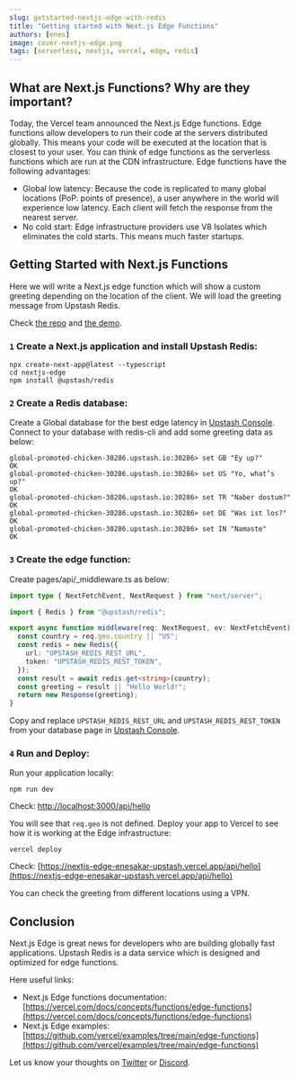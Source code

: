 ```yaml
---
slug: getstarted-nextjs-edge-with-redis
title: "Getting started with Next.js Edge Functions"
authors: [enes]
image: cover-nextjs-edge.png
tags: [serverless, nextjs, vercel, edge, redis]
---
```


## What are Next.js Functions? Why are they important?

Today, the Vercel team announced the Next.js Edge functions. Edge functions allow developers to run their code at the servers distributed globally. This means your code will be executed at the location that is closest to your user. You can think of edge functions as the serverless functions which are run at the CDN infrastructure. Edge functions have the following advantages:

- Global low latency: Because the code is replicated to many global locations (PoP: points of presence), a user anywhere in the world will experience low latency. Each client will fetch the response from the nearest server.
- No cold start: Edge infrastructure providers use V8 Isolates which eliminates the cold starts. This means much faster startups.

## Getting Started with Next.js Functions

Here we will write a Next.js edge function which will show a custom greeting depending on the location of the client. We will load the greeting message from Upstash Redis.

Check [the repo](https://github.com/upstash/examples/tree/master/examples/nextjs-edge) and [the demo](https://nextjs-edge-enesakar-upstash.vercel.app/api/hello).

### `1` Create a Next.js application and install Upstash Redis:

```shell
npx create-next-app@latest --typescript
cd nextjs-edge
npm install @upstash/redis
```

### `2` Create a Redis database:

Create a Global database for the best edge latency in [Upstash Console](https://console.upstash.com/). Connect to your database with redis-cli and add some greeting data as below:

```shell
global-promoted-chicken-30286.upstash.io:30286> set GB "Ey up?"
OK
global-promoted-chicken-30286.upstash.io:30286> set US "Yo, what’s up?"
OK
global-promoted-chicken-30286.upstash.io:30286> set TR "Naber dostum?"
OK
global-promoted-chicken-30286.upstash.io:30286> set DE "Was ist los?"
OK
global-promoted-chicken-30286.upstash.io:30286> set IN "Namaste"
OK
```

### `3` Create the edge function:

Create pages/api/\_middleware.ts as below:

```ts
import type { NextFetchEvent, NextRequest } from "next/server";

import { Redis } from "@upstash/redis";

export async function middleware(req: NextRequest, ev: NextFetchEvent) {
  const country = req.geo.country || "US";
  const redis = new Redis({
    url: "UPSTASH_REDIS_REST_URL",
    token: "UPSTASH_REDIS_REST_TOKEN",
  });
  const result = await redis.get<string>(country);
  const greeting = result || "Hello World!";
  return new Response(greeting);
}
```

Copy and replace `UPSTASH_REDIS_REST_URL` and `UPSTASH_REDIS_REST_TOKEN` from your database page in [Upstash Console](https://console.upstash.com/).

### `4` Run and Deploy:

Run your application locally:

`npm run dev`

Check: [http://localhost:3000/api/hello](http://localhost:3000/api/hello)

You will see that `req.geo` is not defined. Deploy your app to Vercel to see how it is working at the Edge infrastructure:

`vercel deploy`

Check: [https://nextjs-edge-enesakar-upstash.vercel.app/api/hello](https://nextjs-edge-enesakar-upstash.vercel.app/api/hello)

You can check the greeting from different locations using a VPN.

## Conclusion

Next.js Edge is great news for developers who are building globally fast applications. Upstash Redis is a data service which is designed and optimized for edge functions.

Here useful links:

- Next.js Edge functions documentation: [https://vercel.com/docs/concepts/functions/edge-functions](https://vercel.com/docs/concepts/functions/edge-functions)
- Next.js Edge examples: [https://github.com/vercel/examples/tree/main/edge-functions](https://github.com/vercel/examples/tree/main/edge-functions)

Let us know your thoughts on [Twitter](https://twitter.com/upstash) or [Discord](https://discord.gg/w9SenAtbme).

